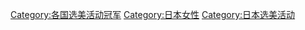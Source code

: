 [[Category:各国选美活动冠军|Category:各国选美活动冠军]]
[[Category:日本女性|Category:日本女性]]
[[Category:日本选美活动|Category:日本选美活动]]
